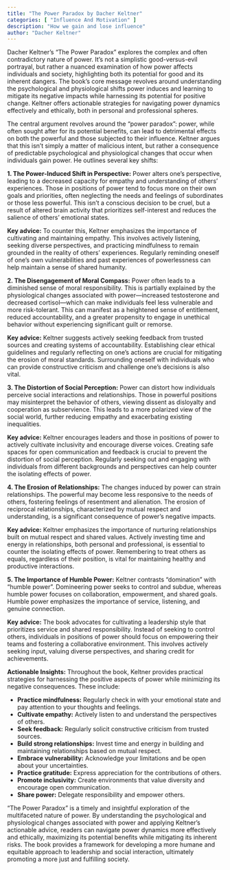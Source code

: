 ```yaml
---
title: "The Power Paradox by Dacher Keltner"
categories: [ "Influence And Motivation" ]
description: "How we gain and lose influence"
author: "Dacher Keltner"
---
```

Dacher Keltner's "The Power Paradox" explores the complex and often contradictory nature of power. It's not a simplistic good-versus-evil portrayal, but rather a nuanced examination of how power affects individuals and society, highlighting both its potential for good and its inherent dangers.  The book's core message revolves around understanding the psychological and physiological shifts power induces and learning to mitigate its negative impacts while harnessing its potential for positive change.  Keltner offers actionable strategies for navigating power dynamics effectively and ethically, both in personal and professional spheres.

The central argument revolves around the "power paradox": power, while often sought after for its potential benefits, can lead to detrimental effects on both the powerful and those subjected to their influence. Keltner argues that this isn't simply a matter of malicious intent, but rather a consequence of predictable psychological and physiological changes that occur when individuals gain power.  He outlines several key shifts:

**1. The Power-Induced Shift in Perspective:**  Power alters one's perspective, leading to a decreased capacity for empathy and understanding of others' experiences.  Those in positions of power tend to focus more on their own goals and priorities, often neglecting the needs and feelings of subordinates or those less powerful.  This isn't a conscious decision to be cruel, but a result of altered brain activity that prioritizes self-interest and reduces the salience of others' emotional states.

**Key advice:** To counter this, Keltner emphasizes the importance of cultivating and maintaining empathy. This involves actively listening, seeking diverse perspectives, and practicing mindfulness to remain grounded in the reality of others' experiences.  Regularly reminding oneself of one's own vulnerabilities and past experiences of powerlessness can help maintain a sense of shared humanity.

**2. The Disengagement of Moral Compass:** Power often leads to a diminished sense of moral responsibility.  This is partially explained by the physiological changes associated with power—increased testosterone and decreased cortisol—which can make individuals feel less vulnerable and more risk-tolerant.  This can manifest as a heightened sense of entitlement, reduced accountability, and a greater propensity to engage in unethical behavior without experiencing significant guilt or remorse.

**Key advice:**  Keltner suggests actively seeking feedback from trusted sources and creating systems of accountability.  Establishing clear ethical guidelines and regularly reflecting on one's actions are crucial for mitigating the erosion of moral standards.  Surrounding oneself with individuals who can provide constructive criticism and challenge one's decisions is also vital.

**3. The Distortion of Social Perception:**  Power can distort how individuals perceive social interactions and relationships. Those in powerful positions may misinterpret the behavior of others, viewing dissent as disloyalty and cooperation as subservience.  This leads to a more polarized view of the social world, further reducing empathy and exacerbating existing inequalities.

**Key advice:**  Keltner encourages leaders and those in positions of power to actively cultivate inclusivity and encourage diverse voices. Creating safe spaces for open communication and feedback is crucial to prevent the distortion of social perception.  Regularly seeking out and engaging with individuals from different backgrounds and perspectives can help counter the isolating effects of power.

**4. The Erosion of Relationships:**  The changes induced by power can strain relationships. The powerful may become less responsive to the needs of others, fostering feelings of resentment and alienation.  The erosion of reciprocal relationships, characterized by mutual respect and understanding, is a significant consequence of power's negative impacts.

**Key advice:**  Keltner emphasizes the importance of nurturing relationships built on mutual respect and shared values.  Actively investing time and energy in relationships, both personal and professional, is essential to counter the isolating effects of power.  Remembering to treat others as equals, regardless of their position, is vital for maintaining healthy and productive interactions.

**5. The Importance of Humble Power:** Keltner contrasts "domination" with "humble power".  Domineering power seeks to control and subdue, whereas humble power focuses on collaboration, empowerment, and shared goals.  Humble power emphasizes the importance of service, listening, and genuine connection.

**Key advice:**  The book advocates for cultivating a leadership style that prioritizes service and shared responsibility.  Instead of seeking to control others, individuals in positions of power should focus on empowering their teams and fostering a collaborative environment.  This involves actively seeking input, valuing diverse perspectives, and sharing credit for achievements.

**Actionable Insights:**  Throughout the book, Keltner provides practical strategies for harnessing the positive aspects of power while minimizing its negative consequences. These include:

* **Practice mindfulness:** Regularly check in with your emotional state and pay attention to your thoughts and feelings.
* **Cultivate empathy:** Actively listen to and understand the perspectives of others.
* **Seek feedback:** Regularly solicit constructive criticism from trusted sources.
* **Build strong relationships:** Invest time and energy in building and maintaining relationships based on mutual respect.
* **Embrace vulnerability:** Acknowledge your limitations and be open about your uncertainties.
* **Practice gratitude:** Express appreciation for the contributions of others.
* **Promote inclusivity:** Create environments that value diversity and encourage open communication.
* **Share power:** Delegate responsibility and empower others.


"The Power Paradox" is a timely and insightful exploration of the multifaceted nature of power. By understanding the psychological and physiological changes associated with power and applying Keltner's actionable advice, readers can navigate power dynamics more effectively and ethically, maximizing its potential benefits while mitigating its inherent risks. The book provides a framework for developing a more humane and equitable approach to leadership and social interaction, ultimately promoting a more just and fulfilling society.

